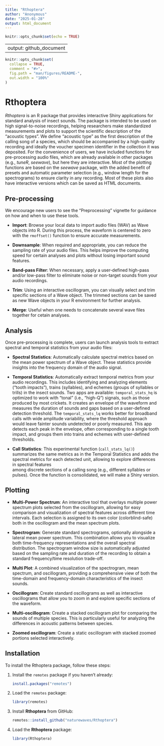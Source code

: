 ```yaml
---
title: "Rthoptera"
author: "Anonymous"
date: "2025-01-28"
output: html_document
---
```


```r
knitr::opts_chunk$set(echo = TRUE)
```

---
output: github_document
---

```r
knitr::opts_chunk$set(
  collapse = TRUE,
  comment = "#>",
  fig.path = "man/figures/README-",
  out.width = "100%"
)
```


<!-- README.md is generated from README.Rmd. Please edit that file -->

# Rthoptera

<!-- badges: start -->
<!-- 
[![R-CMD-check](https://github.com/naturewaves/Rthoptera/actions/workflows/R-CMD-check.yaml/badge.svg)](https://github.com/naturewaves/Rthoptera/actions/workflows/R-CMD-check.yaml)
[![Codecov test coverage](https://codecov.io/gh/naturewaves/Rthoptera/graph/badge.svg)](https://app.codecov.io/gh/naturewaves/Rthoptera)

--> 
<!-- badges: end -->


*Rthoptera* is an R package that provides interactive Shiny applications 
for standard analysis of insect sounds. The package is intended to be used 
on high signal-to-noise recordings, helping researchers make standardized 
measurements and plots to support the scientific description of the "acoustic 
types". We define "acoustic type" as the first description of the calling song of 
a species, which should be accompanied by a high-quality recording and ideally 
the voucher specimen identifier in the collection it was deposited. For the 
convenience of users, we have included functions for pre-processing audio files, 
which are already available in other packages (e.g., *tuneR*, *seewave*), but here
they are interactive. Most of the plotting functions are based on the *seewave*
package, with the added benefit of presets and automatic parameter selection 
(e.g., window length for the spectrograms) to ensure clarity in any recording.
Most of these plots also have interactive versions which can be saved as HTML 
documents. 

## Pre-processing

We encourage new users to see the "Preprocessing" vignette for guidance on how 
and when to use these tools.

- **Import**: Browse your local data to import audio files (WAV) as Wave objects 
into R. During this process, the waveform is centered to zero with the `rmoffset()`
function to ensure accurate measurements. 
  
- **Downsample**: When required and appropriate, you can reduce the sampling rate 
of your audio files. This helps improve the computing speed for certain analyses 
and plots without losing important sound features. 
  
- **Band-pass Filter**: When necessary, apply a user-defined high-pass and/or 
low-pass filter to eliminate noise or non-target sounds from your audio recordings. 
  
- **Trim**: Using an interactive oscillogram, you can visually select and trim 
specific sections of a Wave object. The trimmed sections can be saved as new Wave 
objects in your R environment for further analysis.

- **Merge**: Useful when one needs to concatenate several wave files together for
cetain analyses. 


## Analysis
Once pre-processing is complete, users can launch analysis tools to extract 
spectral and temporal statistics from your audio files:

- **Spectral Statistics**: Automatically calculate spectral metrics based on the 
mean power spectrum of a Wave object. These statistics provide insights into the 
frequency domain of the audio signal.

- **Temporal Statistics**: Automatically extract temporal metrics from your audio recordings. 
This includes identifying and analyzing elements ("tooth impacts"), trains (syllables), 
and echemes (groups of syllables or trills) in the insect sounds. Two apps are available: 
`temporal_stats_hq` is optimized to work with "tonal" (i.e., "high-Q") signals, 
such as those produced by most crickets. It creates an envelope of the waveform and 
measures the duration of sounds and gaps based on a user-defined detection threshold. 
The  `temporal_stats_lq` works better for broadband calls with wide amplitude variability, 
where the threshold approach would leave fainter sounds undetected or poorly measured. 
This app detects each peak in the envelope, often corresponding to a single tooth impact, 
and groups them into trains and echemes with user-defined thresholds. 

- **Call Statistics**: This experimental function (`call_stats_lq()`) summarizes 
the same metrics as in the Temporal Statistics and adds the spectral metrics 
for each detected unit, allowing to explore differences in spectral features  
among discrete sections of a calling song (e.g., different syllables or pulses). 
Once the function is consolidated, we will make a Shiny version.  

## Plotting

- **Multi-Power Spectrum**: An interactive tool that overlays multiple power 
spectrum plots selected from the oscillogram, allowing for easy comparison and 
visualization of spectral features across different time intervals. Each selection
is assigned to its own color (colorblind-safe) both in the oscillogram and the 
mean spectrum plots. 

- **Spectrogram**: Generate standard spectrograms, optionally alongside a lateral 
mean power spectrum. This combination allows you to visualize both time-frequency 
representations and the overall spectral distribution. The spectrogram window size 
is automatically adjusted based on the sampling rate and duration of the recording 
to obtain a standard frequency/time resolution trade-off. 

- **Multi Plot**: A combined visualization of the spectrogram, mean spectrum, and 
oscillogram, providing a comprehensive view of both the time-domain and frequency-domain 
characteristics of the insect sounds.

- **Oscillogram**: Create standard oscillograms as well as interactive oscillograms 
that allow you to zoom in and explore specific sections of the waveform.

- **Multi-oscillogram**: Create a stacked oscillogram plot for comparing the sounds 
of multiple species. This is particularly useful for analyzing the differences in 
acoustic patterns between species.

- **Zoomed oscillogram**: Create a static oscillogram with stacked zoomed 
portions selected interactively. 

## Installation
To install the Rthoptera package, follow these steps:

1. Install the `remotes` package if you haven't already:

    ```r
    install.packages("remotes")
    ```

2. Load the `remotes` package:

    ```r
    library(remotes)
    ```

3. Install **Rthoptera** from GitHub:

    ```r
    remotes::install_github("naturewaves/Rthoptera")
    ```

4. Load the **Rthoptera** package:

    ```r
    library(Rthoptera)
    ```

